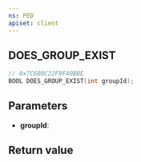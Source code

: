 ```yaml
---
ns: PED
apiset: client
---
```

## DOES_GROUP_EXIST

```c
// 0x7C6B0C22F9F40BBE
BOOL DOES_GROUP_EXIST(int groupId);
```


## Parameters
* **groupId**:

## Return value